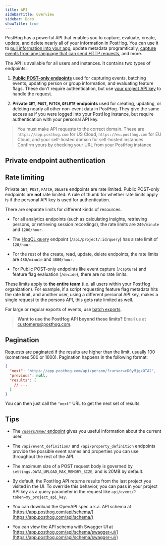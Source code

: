 ```yaml
---
title: API
sidebarTitle: Overview
sidebar: Docs
showTitle: true
---
```


PostHog has a powerful API that enables you to capture, evaluate, create, update, and delete nearly all of your information in PostHog. You can use it to [pull information into your app](/tutorials/customer-facing-analytics), update metadata programtically, [capture events from any language that can send HTTP requests](/tutorials/api-capture-events), and more.

The API is available for all users and instances. It contains two types of endpoints:

1. **[Public POST-only endpoints](/docs/api/post-only-endpoints)** used for capturing events, batching events, updating person or group information, and evaluating feature flags. These don't require authentication, but use [your project API key](https://app.posthog.com/project/settings) to handle the request.

2. **Private `GET`, `POST`, `PATCH`, `DELETE` endpoints** used for creating, updating, or deleting nearly all other non-event data in PostHog. They give the same access as if you were logged into your PostHog instance, but require authentication with your personal API key. 

> You must make API requests to the correct domain. These are `https://app.posthog.com` for US Cloud, `https://eu.posthog.com` for EU Cloud, and your self-hosted domain for self-hosted instances. Confirm yours by checking your URL from your PostHog instance.

## Private endpoint authentication


<InstallAPI />

## Rate limiting

Private `GET`, `POST`, `PATCH`, `DELETE` endpoints are rate limited. Public POST-only endpoints are **not** rate limited. A rule of thumb for whether rate limits apply is if the personal API key is used for authentication. 

There are separate limits for different kinds of resources.

- For all analytics endpoints (such as calculating insights, retrieving persons, or retrieving session recordings), the rate limits are `240/minute` and `1200/hour`.

- The [HogQL query](/docs/hogql#api-access) endpoint (`/api/project/:id/query`) has a rate limit of `120/hour`.

- For the rest of the create, read, update, delete endpoints, the rate limits are `480/minute` and `4800/hour`.

- For Public POST-only endpoints like event capture (`/capture`) and feature flag evaluation (`/decide`), there are no rate limits.

These limits apply to **the entire team** (i.e. all users within your PostHog organization). For example, if a script requesting feature flag metadata hits the rate limit, and another user, using a different personal API key, makes a single request to the persons API, this gets rate limited as well.

For large or regular exports of events, use [batch exports](/docs/cdp/batch-exports).

> **Want to use the PostHog API beyond these limits?** Email us at [customers@posthog.com](to:customers@posthog.com).

## Pagination

Requests are paginated if the results are higher than the limit, usually 100 (sometimes 500 or 1000). Pagination happens in the following format:

```json
{
  "next": "https://app.posthog.com/api/person/?cursor=cD0yMjgxOTA2",
  "previous": null,
  "results": [
    // ...
  ]
}
```

You can then just call the `"next"` URL to get the next set of results.

## Tips

- The [`/users/@me/` endpoint](/docs/api/user) gives you useful information about the current user.

- The `/api/event_definition/` and `/api/property_definition` endpoints provide the possible event names and properties you can use throughout the rest of the API.

- The maximum size of a POST request body is governed by `settings.DATA_UPLOAD_MAX_MEMORY_SIZE`, and is 20MB by default.

- By default, the PostHog API returns results from the last project you visited in the UI. To override this behavior, you can pass in your project API key as a query parameter in the request like `api/event/?token=my_project_api_key`.

- You can download the OpenAPI spec a.k.a. API schema at [https://app.posthog.com/api/schema/](https://app.posthog.com/api/schema/)

- You can view the API schema with Swagger UI at [https://app.posthog.com/api/schema/swagger-ui/](https://app.posthog.com/api/schema/swagger-ui/)
